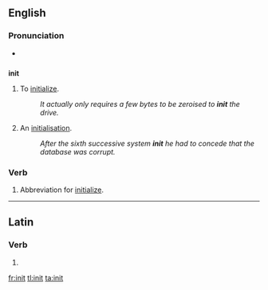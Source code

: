 {{also|innit}}
==English==

===Pronunciation===
*{{audio|en-uk-init.ogg|Audio (UK)}}

==={{abbreviation}}===
'''init'''

# {{pos_v}} {{computing}} To [[initialize]].
#: ''It actually only requires a few bytes to be zeroised to '''init''' the drive.''
# {{pos_n}} {{computing}} An [[initialisation]].
#: ''After the sixth successive system '''init''' he had to concede that the database was corrupt.''

===Verb===
{{en-verb}}

# {{computing}} Abbreviation for [[initialize]].

----

==Latin==

===Verb===
{{la-verb-form|init}}

# {{conjugation of|[[ineo#Latin|ineō]]||3|s|pres|act|ind}}

[[fr:init]]
[[tl:init]]
[[ta:init]]